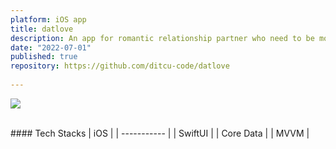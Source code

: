 ```yaml
---
platform: iOS app
title: datlove
description: An app for romantic relationship partner who need to be more intimate with their partner by getting recomendation activity according to his/her love language
date: "2022-07-01"
published: true
repository: https://github.com/ditcu-code/datlove
  
---
```


![](/images/datlove.png)

<br />
#### Tech Stacks
| iOS     | 
| ----------- |
| SwiftUI      | 
| Core Data      | 
| MVVM      | 